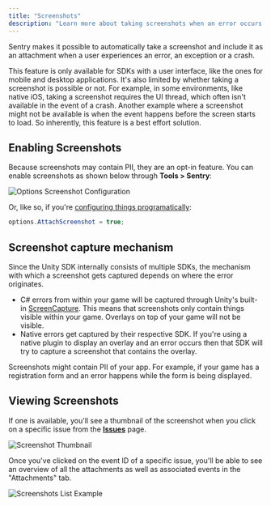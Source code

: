 ```yaml
---
title: "Screenshots"
description: "Learn more about taking screenshots when an error occurs. Sentry pairs the screenshot with the original event, giving you additional insight into issues."
---
```


Sentry makes it possible to automatically take a screenshot and include it as an <PlatformLink to="/enriching-events/attachments/">attachment</PlatformLink> when a user experiences an error, an exception or a crash.

This feature is only available for SDKs with a user interface, like the ones for mobile and desktop applications. It's also limited by whether taking a screenshot is possible or not. For example, in some environments, like native iOS, taking a screenshot requires the UI thread, which often isn't available in the event of a crash. Another example where a screenshot might not be available is when the event happens before the screen starts to load. So inherently, this feature is a best effort solution.

## Enabling Screenshots

Because screenshots may contain <PlatformLink to="/data-management/sensitive-data/">PII</PlatformLink>, they are an opt-in feature. You can enable screenshots as shown below through **Tools > Sentry**:

![Options Screenshot Configuration](./img/editor-window.png)

Or, like so, if you're [configuring things programatically](/platforms/unity/configuration/options/):

```csharp {tabTitle:ScriptableOptionsConfiguration}
options.AttachScreenshot = true;
```

## Screenshot capture mechanism

Since the Unity SDK internally consists of multiple SDKs, the mechanism with which a screenshot gets captured depends on where the error originates.

- C# errors from within your game will be captured through Unity's built-in [ScreenCapture](https://docs.unity3d.com/ScriptReference/ScreenCapture.html). This means that screenshots only contain things visible within your game. Overlays on top of your game will not be visible.
- Native errors get captured by their respective SDK. If you're using a native plugin to display an overlay and an error occurs then that SDK will try to capture a screenshot that contains the overlay.

<Alert>

Screenshots might contain PII of your app. For example, if your game has a registration form and an error happens while the form is being displayed.

</Alert>

## Viewing Screenshots

If one is available, you'll see a thumbnail of the screenshot when you click on a specific issue from the [**Issues**](https://demo.sentry.io/issues/) page.

![Screenshot Thumbnail](./img/screenshot-thumbnail.png)

Once you've clicked on the event ID of a specific issue, you'll be able to see an overview of all the attachments as well as associated events in the "Attachments" tab.

![Screenshots List Example](./img/screenshot-list-example.png)
